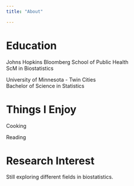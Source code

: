 ```yaml
---
title: "About"

---
```


# Education 

Johns Hopkins Bloomberg School of Public Health  
ScM in Biostatistics

University of Minnesota - Twin Cities  
Bachelor of Science in Statistics

# Things I Enjoy 

Cooking 

Reading 

# Research Interest 

Still exploring different fields in biostatistics.

